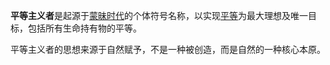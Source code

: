 {{unreferenced|time=2010-10-22T14:43:38+00:00}}
'''平等主义者'''是起源于[[蒙昧时代|蒙昧时代]]的个体符号名称，以实现[[平等主义|平等]]为最大理想及唯一目标，包括所有生命持有物的平等。

平等主义者的思想来源于自然赋予，不是一种被创造，而是自然的一种核心本原。